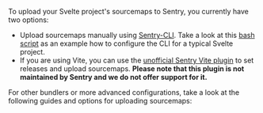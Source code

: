 To upload your Svelte project's sourcemaps to Sentry, you currently have two options:

- Upload sourcemaps manually using [Sentry-CLI](./cli/). Take a look at this [bash script](https://github.com/getsentry/sentry-javascript/tree/master/packages/svelte#sourcemaps-and-releases) as an example how to configure the CLI for a typical Svelte project.
- If you are using Vite, you can use the [unofficial Sentry Vite plugin](https://github.com/ikenfin/vite-plugin-sentry) to set releases and upload sourcemaps. **Please note that this plugin is not maintained by Sentry and we do not offer support for it.**

For other bundlers or more advanced configurations, take a look at the following guides and options for uploading sourcemaps:
